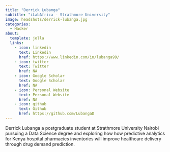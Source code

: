 ```yaml
---
title: "Derrick Lubanga"
subtitle: "iLabAfrica - Strathmore University"
image: headshots/derrick-lubanga.jpg
categories:
  - Hacker
about:
  template: jolla
  links:
    - icon: linkedin
      text: Linkedin
      href: https://www.linkedin.com/in/lubanga99/
    - icon: twitter
      text: Twitter
      href: NA
    - icon: Google Scholar
      text: Google Scholar
      href: NA
    - icon: Personal Website
      text: Personal Website
      href: NA
    - icon: github
      text: Github
      href: https://github.com/LubangaD
---
```


Derrick Lubanga a postgraduate student at Strathmore University Nairobi pursuing a Data Science degree and exploring how how predictive analytics for Kenya hospital pharmacies inventories will improve healthcare delivery through drug demand prediction.
